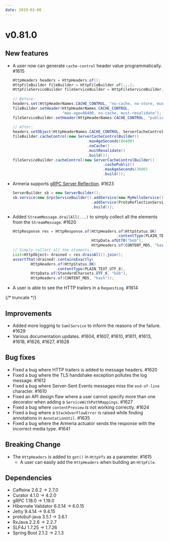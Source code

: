 ```yaml
---
date: 2019-03-08
---
```


# v0.81.0

## New features

- A user now can generate `cache-control` header value programmatically. #1615
  ```java
  HttpHeaders headers = HttpHeaders.of();
  HttpFileBuilder fileBuilder = HttpFileBuilder.of(...);
  HttpFileServiceBuilder fileServiceBuilder = HttpFileServiceBuilder.forFileSystem(...);
 
  // Before:
  headers.set(HttpHeaderNames.CACHE_CONTROL, "no-cache, no-store, must-revalidate"));
  fileBuilder.setHeader(HttpHeaderNames.CACHE_CONTROL,
                        "max-age=86400, no-cache, must-revalidate");
  fileServiceBuilder.setHeader(HttpHeaderNames.CACHE_CONTROL, "public, max-age=3600");
 
  // After:
  headers.setObject(HttpHeaderNames.CACHE_CONTROL, ServerCacheControl.DISABLED);
  fileBuilder.cacheControl(new ServerCacheControlBuilder()
                                   .maxAgeSeconds(86400)
                                   .noCache()
                                   .mustRevalidate()
                                   .build());
  fileServiceBuilder.cacheControl(new ServerCacheControlBuilder()
                                          .cachePublic()
                                          .maxAgeSeconds(3600)
                                          .build());
  ```
- Armeria supports [gRPC Server Reflection](https://github.com/grpc/grpc-java/blob/master/documentation/server-reflection-tutorial.md). #1623
  ```java
  ServerBuilder sb = new ServerBuilder();
  sb.service(new GrpcServiceBuilder().addService(new MyHelloService())
                                     .addService(ProtoReflectionService.newInstance())
                                     .build());
  ```
- Added `StreamMessage.drailAll(...)` to simply collect all the elements from the `StreamMessage`. #1620 
  ```java
  HttpResponse res = HttpResponse.of(HttpHeaders.of(HttpStatus.OK)
                                                .contentType(PLAIN_TEXT_UTF_8),
                                     HttpData.ofUtf8("bob"),
                                     HttpHeaders.of(CONTENT_MD5, "hash"));
  // Simply collect all the elements.
  List<HttpObject> drained = res.drainAll().join();
  assertThat(drained).containsExactly(
          HttpHeaders.of(HttpStatus.OK)
                     .contentType(PLAIN_TEXT_UTF_8),
          HttpData.of(StandardCharsets.UTF_8, "bob"),
          HttpHeaders.of(CONTENT_MD5, "hash"));
  ```
- A user is able to see the HTTP trailers in a `RequestLog`. #1614

{/* truncate */}

## Improvements

- Added more logging to `SamlService` to inform the reasons of the failure. #1629 
- Various documentation updates. #1604, #1607, #1610, #1611, #1613, #1618, #1626, #1627, #1628  

## Bug fixes

- Fixed a bug where HTTP trailers is added to message headers. #1620
- Fixed a bug where the TLS handshake exception pollutes the log message. #1612 
- Fixed a bug where Server-Sent Events messages miss the `end-of-line` character. #1610
- Fixed an API design flaw where a user cannot specify more than one decorator when adding a `ServiceWithPathMappings`. #1627 
- Fixed a bug where `contentPreview` is not working correctly. #1624 
- Fixed a bug where a `StackOverFlowError` is raised while finding annotations in `AnnotationUtil`. #1635 
- Fixed a bug where the Armeria actuator sends the response with the incorrect media type. #1641 

## Breaking Change

- The `HttpHeaders` is added to `get()` in `HttpVfs` as a parameter. #1615 
  -  A user can easily add the `HttpHeaders` when building an `HttpFile`. 

## Dependencies

- Caffeine 2.6.2 -> 2.7.0
- Curator 4.1.0 -> 4.2.0
- gRPC 1.18.0 -> 1.19.0
- Hibernate Validator 6.0.14 -> 6.0.15
- Jetty 9.4.14 -> 9.4.15
- protobuf-java 3.5.1 -> 3.6.1
- RxJava 2.2.6 -> 2.2.7
- SLF4J 1.7.25 -> 1.7.26
- Spring Boot 2.1.2 -> 2.1.3

